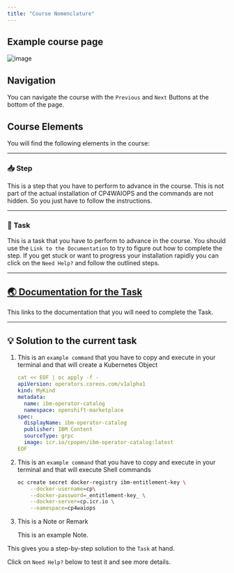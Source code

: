 ```yaml
---
title: "Course Nomenclature"
---
```


## Example course page



![image](/images/60_nomenclature.png)

## Navigation

You can navigate the course with the `Previous` and  `Next` Buttons at the bottom of the page.




## Course Elements 

You will find the following elements in the course:


<hr/>

### 📥 Step

This is a step that you have to perform to advance in the course.
This is not part of the actual installation of CP4WAIOPS and the commands are not hidden. So you just have to follow the instructions.

<hr/>


### 🚀 Task

This is a task that you have to perform to advance in the course.
You should use the `Link to the Documentation` to try to figure out how to complete the step.
If you get stuck or want to progress your installation rapidly you can click on the `Need Help?` and follow the outlined steps.

<hr/>


## <a href="#" target="_blank" >🌏 Documentation for the Task</a>

This links to the documentation that you will need to complete the Task.

<hr/>

## 💡 Solution to the current task

<Accordion>
<AccordionItem title="Need Help?">


1. This is an `example command` that you have to copy and execute in your terminal and that will create a Kubernetes Object

   ```yaml
   cat << EOF | oc apply -f -
   apiVersion: operators.coreos.com/v1alpha1
   kind: MyKind
   metadata:
     name: ibm-operator-catalog
     namespace: openshift-marketplace
   spec:
     displayName: ibm-operator-catalog
     publisher: IBM Content
     sourceType: grpc
     image: icr.io/cpopen/ibm-operator-catalog:latest
   EOF
   ```


1. This is an `example command` that you have to copy and execute in your terminal and that will execute Shell commands

   ```bash
   oc create secret docker-registry ibm-entitlement-key \
       --docker-username=cp\
       --docker-password=_entitlement-key_ \
       --docker-server=cp.icr.io \
       --namespace=cp4waiops
   ```



1. This is a Note or Remark

    <InlineNotification kind="info">

    This is an example Note. 

    </InlineNotification>



</AccordionItem>
</Accordion>

This gives you a step-by-step solution to the `Task` at hand.

Click on `Need Help?` below to test it and see more details.






